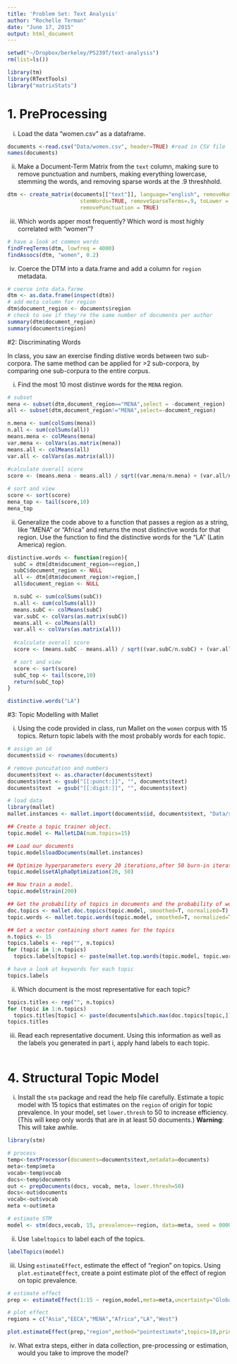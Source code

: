 ```yaml
---
title: 'Problem Set: Text Analysis'
author: "Rochelle Terman"
date: "June 17, 2015"
output: html_document
---
```

```r
setwd("~/Dropbox/berkeley/PS239T/text-analysis")
rm(list=ls())

library(tm)
library(RTextTools)
library("matrixStats")
```
# 1. PreProcessing

i. Load the data "women.csv" as a dataframe.

```r
documents <-read.csv("Data/women.csv", header=TRUE) #read in CSV file
names(documents)
```

ii. Make a Document-Term Matrix from the `text` column, making sure to remove punctuation and numbers, making everything lowercase, stemming the words, and removing sparse words at the .9 threshhold.

```r
dtm <- create_matrix(documents[["text"]], language="english", removeNumbers=TRUE,
                       stemWords=TRUE, removeSparseTerms=.9, toLower = TRUE, 
                       removePunctuation = TRUE)
```

iii. Which words apper most frequently? Which word is most highly correlated with "women"?

```r
# have a look at common words
findFreqTerms(dtm, lowfreq = 4000)
findAssocs(dtm, "women", 0.2)
```

iv. Coerce the DTM into a data.frame and add a column for `region` metadata.

```r
# coerce into data.farme
dtm <- as.data.frame(inspect(dtm))
# add meta column for region
dtm$document_region <- documents$region
# check to see if they're the same number of documents per author
summary(dtm$document_region)
summary(documents$region)
```
#2: Discriminating Words

In class, you saw an exercise finding distive words between two sub-corpora. The same method can be applied for >2 sub-corpora, by comparing one sub-corpura to the entire corpus. 

i. Find the most 10 most distinve words for the `MENA` region.

```r
# subset
mena <- subset(dtm,document_region=="MENA",select = -document_region)
all <- subset(dtm,document_region!="MENA",select=-document_region)

n.mena <- sum(colSums(mena))
n.all <- sum(colSums(all))
means.mena <- colMeans(mena)
var.mena <- colVars(as.matrix(mena))
means.all <- colMeans(all)
var.all <- colVars(as.matrix(all))
  
#calculate overall score
score <- (means.mena - means.all) / sqrt((var.mena/n.mena) + (var.all/n.mena))

# sort and view
score <- sort(score)
mena_top <- tail(score,10)
mena_top
```

ii. Generalize the code above to a function that passes a region as a string, like "MENA" or "Africa" and returns the most distinctive words for that region. Use the function to find the distinctive words for the "LA" (Latin America) region.

```r
distinctive.words <- function(region){
  subC = dtm[dtm$document_region==region,]
  subC$document_region <- NULL
  all <- dtm[dtm$document_region!=region,]
  all$document_region <- NULL

  n.subC <- sum(colSums(subC))
  n.all <- sum(colSums(all))
  means.subC <- colMeans(subC)
  var.subC <- colVars(as.matrix(subC))
  means.all <- colMeans(all)
  var.all <- colVars(as.matrix(all))
  
  #calculate overall score
  score <- (means.subC - means.all) / sqrt((var.subC/n.subC) + (var.all/n.subC))

  # sort and view
  score <- sort(score)
  subC_top <- tail(score,10)
  return(subC_top)
}

distinctive.words("LA")
```

#3: Topic Modelling with Mallet

i. Using the code provided in class, run Mallet on the `women` corpus with 15 topics. Return topic labels with the most probably words for each topic.

```r

# assign an id
documents$id <- rownames(documents)

# remove puncutation and numbers
documents$text <- as.character(documents$text)
documents$text <- gsub("[[:punct:]]", "", documents$text)
documents$text  = gsub("[[:digit:]]", "", documents$text)

# load data
library(mallet)
mallet.instances <- mallet.import(documents$id, documents$text, "Data/stoplist.csv", FALSE, token.regexp="[\\p{L}']+")

## Create a topic trainer object.
topic.model <- MalletLDA(num.topics=15)

## Load our documents
topic.model$loadDocuments(mallet.instances)

## Optimize hyperparameters every 20 iterations,after 50 burn-in iterations.
topic.model$setAlphaOptimization(20, 50)

## Now train a model. 
topic.model$train(200)

## Get the probability of topics in documents and the probability of words in topics.
doc.topics <- mallet.doc.topics(topic.model, smoothed=T, normalized=T)
topic.words <- mallet.topic.words(topic.model, smoothed=T, normalized=T)

## Get a vector containing short names for the topics
n.topics <- 15
topics.labels <- rep("", n.topics)
for (topic in 1:n.topics) 
  topics.labels[topic] <- paste(mallet.top.words(topic.model, topic.words[topic,], num.top.words=5)$words, collapse=" ")

# have a look at keywords for each topic
topics.labels
```

ii. Which document is the most representative for each topic?

```r
topics.titles <- rep("", n.topics)
for (topic in 1:n.topics) 
  topics.titles[topic] <- paste(documents[which.max(doc.topics[topic,]),]$title, collapse=" ")
topics.titles
```


iii. Read each representative document. Using this information as well as the labels you generated in part i, apply hand labels to each topic.

```r

```

# 4. Structural Topic Model

i. Install the `stm` package and read the help file carefully. Estimate a topic model with 15 topics that estimates on the `region` of origin for topic prevalence. In your model, set `lower.thresh` to 50 to increase efficiency. (This will keep only words that are in at least 50 documents.) **Warning**: This will take awhile.

```r
library(stm)

# process
temp<-textProcessor(documents=documents$text,metadata=documents)
meta<-temp$meta
vocab<-temp$vocab
docs<-temp$documents
out <- prepDocuments(docs, vocab, meta, lower.thresh=50)
docs<-out$documents
vocab<-out$vocab
meta <-out$meta

# estimate STM
model <- stm(docs,vocab, 15, prevalence=~region, data=meta, seed = 00001)
```

ii. Use `labeltopics` to label each of the topics. 

```r
labelTopics(model)
```

iii. Using `estimateEffect`, estimate the effect of "region" on topics. Using `plot.estimateEffect`, create a point estimate plot of the effect of region on topic prevalence. 

```r
# estimate effect
prep <- estimateEffect(1:15 ~ region,model,meta=meta,uncertainty="Global")

# plot effect
regions = c("Asia","EECA","MENA","Africa","LA","West")

plot.estimateEffect(prep,"region",method="pointestimate",topics=10,printlegend=TRUE,labeltype="custom",custom.labels=regions,main="Regional effects on Topic 10",ci.level=.9)
```

iv. What extra steps, either in data collection, pre-processing or estimation, would you take to improve the model?
